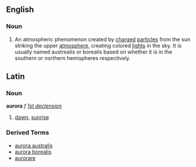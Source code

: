 ==English==
===Noun===
#An atmospheric phenomenon created by [[charge]]d [[particle]]s from the sun striking the upper [[atmosphere]], creating colored [[light]]s in the sky.  It is usually named austrealis or borealis based on whether it is in the southern or northern hemispheres respectively.

==Latin==
===Noun===
'''aurora''' ''f'' ''[[Wiktionary Appendix:Latin first declension|1st declension]]''

#[[dawn]], [[sunrise]]
===Derived Terms===
*[[aurora australis]]
*[[aurora borealis]]
*[[aurorare]]